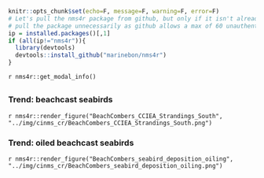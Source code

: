 ```r
knitr::opts_chunk$set(echo=F, message=F, warning=F, error=F)
# Let's pull the nms4r package from github, but only if it isn't already installed. We don't want to
# pull the package unnecessarily as github allows a max of 60 unauthenticated requests per hour.
ip = installed.packages()[,1]
if (all(ip!="nms4r")){
  library(devtools)
  devtools::install_github("marinebon/nms4r")
}
```

`r nms4r::get_modal_info()`

## {.tabset}

### Trend: beachcast seabirds

`r nms4r::render_figure("BeachCombers_CCIEA_Strandings_South", "../img/cinms_cr/BeachCombers_CCIEA_Strandings_South.png")`

### Trend: oiled beachcast seabirds

`r nms4r::render_figure("BeachCombers_seabird_deposition_oiling", "../img/cinms_cr/BeachCombers_seabird_deposition_oiling.png")`